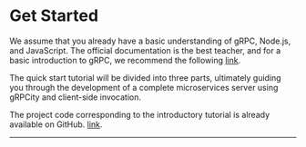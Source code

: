 
# Get Started

We assume that you already have a basic understanding of gRPC, Node.js, and JavaScript.
The official documentation is the best teacher, and for a basic introduction to gRPC,
we recommend the following [link](https://github.com/grpc/grpc-node/tree/master/examples/helloworld/dynamic_codegen).

The quick start tutorial will be divided into three parts, ultimately guiding you
through the development of a complete microservices server using gRPCity and client-side invocation.

The project code corresponding to the introductory tutorial is already available on GitHub. [link](https://github.com/chakhsu/grpcity-basic-demo).

---

<Cards>
  <Cards.Card
    title="Proto Loader →"
    href="/en-US/start/proto-loader"
  />
  <Cards.Card
    title="Server Side →"
    href="/en-US/start/server"
  />
  <Cards.Card
    title="Client Side →"
    href="/en-US/start/client"
  />
</Cards>

